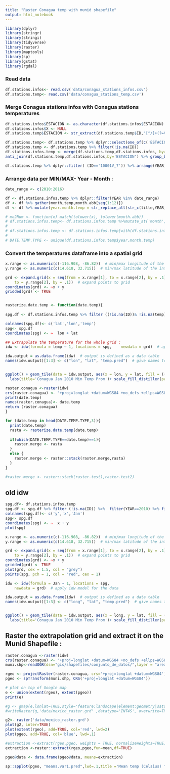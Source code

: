 ```yaml
---
title: "Raster Conagua temp with munid shapefile"
output: html_notebook
---
```


```r
library(dplyr)
library(stringr)
library(stringi)
library(tidyverse)
library(raster)
library(maptools)
library(sp)
library(gstat)
library(rgdal)
```


### Read data
```r
df.stations.infos<- read.csv('data/conagua_stations_infos.csv')
df.stations.temp<- read.csv('data/conagua_stations_temp.csv')
```

### Merge Conagua stations infos with Conagua stations temperatures
```r
df.stations.infos$ESTACION <- as.character(df.stations.infos$ESTACION)
df.stations.infos$X <- NULL
df.stations.temp$ESTACION <- str_extract(df.stations.temp$ID,"[^/]+(?=V)")

df.stations.temp<- df.stations.temp %>% dplyr::select(one_of(c('ESTACION', 'ID','LATITUD','LONGITUD','YEAR',month.abb[seq(1:12)])))
df.stations.temp <- df.stations.temp %>% filter(!is.na(ID))
df.stations.infos.temp <- merge(df.stations.temp,df.stations.infos, by='ESTACION',all.x=TRUE)
anti_join(df.stations.temp,df.stations.infos,by='ESTACION') %>% group_by(ID) %>% summarise(n())
```
```r
df.stations.temp %>% dplyr::filter( (ID=='10001V_7')) %>% arrange(YEAR)
```

### Arrange data per MIN/MAX- Year -  Month :
```r

date_range <- c(2010:2016)

df <- df.stations.infos.temp %>% dplyr::filter(YEAR %in% date_range)
df <- df %>% gather(month,temp,month.abb[seq(1:12)])
df <- df %>% mutate(year.month.temp = str_replace_all(str_c(title,YEAR,month, sep = ".", collapse = NULL),'[:blank:]','.'))

# mo2Num <- function(x) match(tolower(x), tolower(month.abb))
# df.stations.infos.temp<- df.stations.infos.temp %>%mutate_at('month', funs(mo2Num))
# 
# df.stations.infos.temp <- df.stations.infos.temp[with(df.stations.infos.temp, order(YEAR,month)), ]
# 
# DATE.TEMP.TYPE <- unique(df.stations.infos.temp$year.month.temp)

```

### Convert the temperatures dataframe into a spatial grid 
```r

x.range <- as.numeric(c(-116.908, -86.82))  # min/max longitude of the interpolation area
y.range <- as.numeric(c(14.618, 32.715))  # min/max latitude of the interpolation area

grd <- expand.grid(x = seq(from = x.range[1], to = x.range[2], by = .1), y = seq(from = y.range[1], 
    to = y.range[2], by = .1))  # expand points to grid
coordinates(grd) <- ~x + y
gridded(grd) <- TRUE


rasterize.date.temp <- function(date.temp){
  
spg.df <- df.stations.infos.temp %>% filter ((!is.na(ID))& !is.na(temp)) %>%  filter(year.month.temp==date.temp)%>% dplyr::select(LATITUD,LONGITUD,temp)

colnames(spg.df)<- c('lat','lon','temp')
spg<- spg.df
coordinates(spg) <- ~  lon + lat

## Extrapolate the temperature for the whole grid :
idw <- idw(formula = temp ~ 1, locations = spg,    newdata = grd)  # apply idw model for the data

idw.output = as.data.frame(idw)  # output is defined as a data table
names(idw.output)[1:3] <- c("lon", "lat", "temp.pred")  # give names to the modelled variables


ggplot() + geom_tile(data = idw.output, aes(x = lon, y = lat, fill = ((temp.pred))))+geom_point(data = spg.df, aes(x = lon, y=lat),shape=1,size=.1)+
  labs(title='Conagua Jan 2010 Min Temp Prom')+ scale_fill_distiller(palette = "Spectral")

raster.conagua <-raster(idw)
crs(raster.conagua) <- "+proj=longlat +datum=WGS84 +no_defs +ellps=WGS84 +towgs84=0,0,0"
print(date.temp)
names(raster.conagua)<- date.temp
return (raster.conagua)
}

```


```r
for (date.temp in head(DATE.TEMP.TYPE,3)){
  print(date.temp)
  rasta <- rasterize.date.temp(date.temp)
  
  if(which(DATE.TEMP.TYPE==date.temp)==1){
    raster.merge <- rasta
  } 
  else {
    raster.merge <- raster::stack(raster.merge,rasta)
  }
}

#raster.merge <- raster::stack(raster.test1,raster.test2)

```


## old idw
```r

spg.df<- df.stations.infos.temp
spg.df <- spg.df %>% filter (!is.na(ID)) %>%  filter(YEAR==2010) %>% filter(title=='TEMP MINIMA PROM') %>%  filter(!is.na(Jan))%>% dplyr::select(LATITUD,LONGITUD,Jan)
colnames(spg.df)<- c('y','x','Jan')
spg<- spg.df
coordinates(spg) <- ~  x + y 
plot(spg)

x.range <- as.numeric(c(-116.908, -86.82))  # min/max longitude of the interpolation area
y.range <- as.numeric(c(14.618, 32.715))  # min/max latitude of the interpolation area

grd <- expand.grid(x = seq(from = x.range[1], to = x.range[2], by = .1), y = seq(from = y.range[1], 
    to = y.range[2], by = .1))  # expand points to grid
coordinates(grd) <- ~x + y
gridded(grd) <- TRUE
plot(grd, cex = 1.5, col = "grey")
points(spg, pch = 1, col = "red", cex = 1)

idw <- idw(formula = Jan ~ 1, locations = spg, 
    newdata = grd)  # apply idw model for the data

idw.output = as.data.frame(idw)  # output is defined as a data table
names(idw.output)[1:3] <- c("long", "lat", "temp.pred")  # give names to the modelled variables


ggplot() + geom_tile(data = idw.output, aes(x = long, y = lat, fill = ((temp.pred))))+geom_point(data = spg.df, aes(x = x, y=y),shape=1,size=.1)+
  labs(title='Conagua Jan 2010 Min Temp Prom')+ scale_fill_distiller(palette = "Spectral")

```


## Raster the extrapolation grid and extract it on the Munid Shapefile :
```r
raster.conagua <-raster(idw)
crs(raster.conagua) <- "+proj=longlat +datum=WGS84 +no_defs +ellps=WGS84 +towgs84=0,0,0" 
muni.shp<-readOGR(dsn="gis/shapefiles/conjunto_de_datos/",layer = "areas_geoestadisticas_municipales")

rgeo <- projectRaster(raster.conagua, crs='+proj=longlat +datum=WGS84')
pgeo <- spTransform(muni.shp, CRS('+proj=longlat +datum=WGS84'))

# plot on top of Google map
e <- union(extent(rgeo), extent(pgeo))
print(e)

#g <- gmap(e,lonlat=TRUE,style='feature:landscape|element:geometry|saturation:-100&style=feature:water|saturation:-100|invert_lightness:true',scale=2)
#writeRaster(g,'data/mexico_raster.grd' ,datatype='INT4S', overwrite=TRUE)

g2<- raster('data/mexico_raster.grd')
plot(g2, inter=TRUE)
plot(extent(rgeo), add=TRUE, col='red', lwd=2)
plot(pgeo, add=TRUE, col='blue', lwd=.1)

```
```r
#extraction <-extract(rgeo,pgeo, weights = TRUE, normalizeWeights=TRUE, fun=mean,df=TRUE)
extraction <-raster::extract(rgeo,pgeo,fun=mean,df=TRUE)

pgeo@data <- data.frame(pgeo@data, means=extraction)

sp::spplot(pgeo, "means.var1.pred",lwd=.1,title ='Mean temp (Celsius) for August 2014')
```

